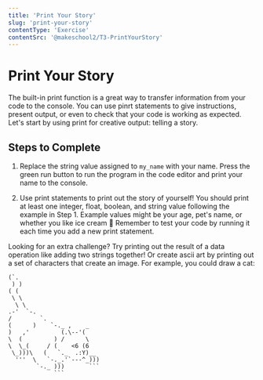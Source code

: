 ```yaml
---
title: 'Print Your Story'
slug: 'print-your-story'
contentType: 'Exercise'
contentSrc: '@makeschool2/T3-PrintYourStory'
---
```


# Print Your Story

The built-in print function is a great way to transfer information from your code to the console. You can use pinrt statements to give instructions, present output, or even to check that your code is working as expected. Let's start by using print for creative output: telling a story.

## Steps to Complete

1. Replace the string value assigned to `my_name` with your name. Press the green run button to run the program in the code editor and print your name to the console.

2. Use print statements to print out the story of yourself! You should print at least one integer, float, boolean, and string value following the example in Step 1. Example values might be your age, pet's name, or whether you like ice cream :icecream: Remember to test your code by running it each time you add a new print statement.

<Challenge>

Looking for an extra challenge? Try printing out the result of a data operation like adding two strings together! Or create ascii art by printing out a set of characters that create an image. For example, you could draw a cat:

```
(`.
 ) )
( (
 \ \
  \ \
.-'  `-.
/        `.
(      )    `-._ ,    _
)   ,'         (.\--'(
\  (         ) /      \
\  \_(     / (    <6 (6
 \_)))\   (   `._  .:Y)__
  '''  \   `-._.'`---^_)))
        `-._ )))       ```
             ```
```

</Challenge>